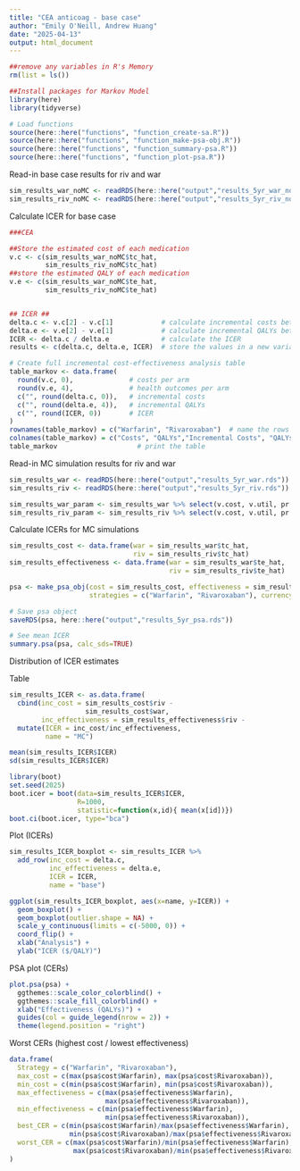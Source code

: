 ```yaml
---
title: "CEA anticoag - base case"
author: "Emily O'Neill, Andrew Huang"
date: "2025-04-13"
output: html_document
---
```


```r
##remove any variables in R's Memory 
rm(list = ls()) 

##Install packages for Markov Model
library(here)
library(tidyverse)

# Load functions
source(here::here("functions", "function_create-sa.R"))
source(here::here("functions", "function_make-psa-obj.R"))
source(here::here("functions", "function_summary-psa.R"))
source(here::here("functions", "function_plot-psa.R"))

``` 

Read-in base case results for riv and war

```r

sim_results_war_noMC <- readRDS(here::here("output","results_5yr_war_noMC.rds"))
sim_results_riv_noMC <- readRDS(here::here("output","results_5yr_riv_noMC.rds"))

```

Calculate ICER for base case

```r
###CEA 

##Store the estimated cost of each medication 
v.c <- c(sim_results_war_noMC$tc_hat, 
         sim_results_riv_noMC$tc_hat)
##store the estimated QALY of each medication  
v.e <- c(sim_results_war_noMC$te_hat, 
         sim_results_riv_noMC$te_hat)


## ICER ##
delta.c <- v.c[2] - v.c[1]            # calculate incremental costs between rivaroxaban and warfarin 
delta.e <- v.e[2] - v.e[1]            # calculate incremental QALYs between rivaroxaban and warfarin
ICER <- delta.c / delta.e             # calculate the ICER
results <- c(delta.c, delta.e, ICER)  # store the values in a new variable

# Create full incremental cost-effectiveness analysis table
table_markov <- data.frame(
  round(v.c, 0),              # costs per arm
  round(v.e, 4),              # health outcomes per arm
  c("", round(delta.c, 0)),   # incremental costs
  c("", round(delta.e, 4)),   # incremental QALYs
  c("", round(ICER, 0))       # ICER
)
rownames(table_markov) = c("Warfarin", "Rivaroxaban")  # name the rows
colnames(table_markov) = c("Costs", "QALYs","Incremental Costs", "QALYs Gained", "ICER") # name the columns
table_markov                    # print the table 
```

Read-in MC simulation results for riv and war

```r

sim_results_war <- readRDS(here::here("output","results_5yr_war.rds"))
sim_results_riv <- readRDS(here::here("output","results_5yr_riv.rds"))

sim_results_war_param <- sim_results_war %>% select(v.cost, v.util, pr.ne_ne, pr.ne_vr, pr.ne_mb, pr.ne_nmb, pr.mb_ot, pr.nmb_ot)
sim_results_riv_param <- sim_results_riv %>% select(v.cost, v.util, pr.ne_ne, pr.ne_vr, pr.ne_mb, pr.ne_nmb, pr.mb_ot, pr.nmb_ot)

```

Calculate ICERs for MC simulations

```r

sim_results_cost <- data.frame(war = sim_results_war$tc_hat,
                               riv = sim_results_riv$tc_hat)
sim_results_effectiveness <- data.frame(war = sim_results_war$te_hat,
                                        riv = sim_results_riv$te_hat)

psa <- make_psa_obj(cost = sim_results_cost, effectiveness = sim_results_effectiveness, parameters = NULL,
                    strategies = c("Warfarin", "Rivaroxaban"), currency = "$", other_outcome = NULL)

# Save psa object
saveRDS(psa, here::here("output","results_5yr_psa.rds"))

# See mean ICER
summary.psa(psa, calc_sds=TRUE)

```

Distribution of ICER estimates

Table
```r
sim_results_ICER <- as.data.frame(
  cbind(inc_cost = sim_results_cost$riv - 
                   sim_results_cost$war,
        inc_effectiveness = sim_results_effectiveness$riv -                                           sim_results_effectiveness$war)) %>%
  mutate(ICER = inc_cost/inc_effectiveness,
         name = "MC")

mean(sim_results_ICER$ICER)
sd(sim_results_ICER$ICER)

library(boot)
set.seed(2025)
boot.icer = boot(data=sim_results_ICER$ICER,
                 R=1000,
                 statistic=function(x,id){ mean(x[id])})
boot.ci(boot.icer, type="bca")

```

Plot (ICERs)

```r
sim_results_ICER_boxplot <- sim_results_ICER %>%
  add_row(inc_cost = delta.c,
          inc_effectiveness = delta.e,
          ICER = ICER,
          name = "base")

ggplot(sim_results_ICER_boxplot, aes(x=name, y=ICER)) + 
  geom_boxplot() + 
  geom_boxplot(outlier.shape = NA) +
  scale_y_continuous(limits = c(-5000, 0)) +
  coord_flip() +
  xlab("Analysis") + 
  ylab("ICER ($/QALY)")

```

PSA plot (CERs)

```r
plot.psa(psa) +
  ggthemes::scale_color_colorblind() +
  ggthemes::scale_fill_colorblind() +
  xlab("Effectiveness (QALYs)") +
  guides(col = guide_legend(nrow = 2)) +
  theme(legend.position = "right")
```

Worst CERs (highest cost / lowest effectiveness)

```r
data.frame(
  Strategy = c("Warfarin", "Rivaroxaban"),
  max_cost = c(max(psa$cost$Warfarin), max(psa$cost$Rivaroxaban)),
  min_cost = c(min(psa$cost$Warfarin), min(psa$cost$Rivaroxaban)),
  max_effectiveness = c(max(psa$effectiveness$Warfarin),
                        max(psa$effectiveness$Rivaroxaban)),
  min_effectiveness = c(min(psa$effectiveness$Warfarin),
                        min(psa$effectiveness$Rivaroxaban)),
  best_CER = c(min(psa$cost$Warfarin)/max(psa$effectiveness$Warfarin),
               min(psa$cost$Rivaroxaban)/max(psa$effectiveness$Rivaroxaban)),
  worst_CER = c(max(psa$cost$Warfarin)/min(psa$effectiveness$Warfarin),
                max(psa$cost$Rivaroxaban)/min(psa$effectiveness$Rivaroxaban))
)
```
